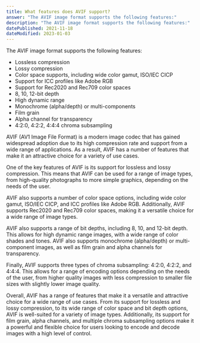 ```yaml
---
title: What features does AVIF support?
answer: "The AVIF image format supports the following features:"
description: "The AVIF image format supports the following features:"
datePublished: 2021-11-18
dateModified: 2023-01-03
---
```


The AVIF image format supports the following features:

- Lossless compression
- Lossy compression
- Color space supports, including wide color gamut, ISO/IEC CICP
- Support for ICC profiles like Adobe RGB
- Support for Rec2020 and Rec709 color spaces
- 8, 10, 12-bit depth
- High dynamic range
- Monochrome (alpha/depth) or multi-components
- Film grain
- Alpha channel for transparency
- 4:2:0, 4:2:2, 4:4:4 chroma subsampling

AVIF (AV1 Image File Format) is a modern image codec that has gained widespread adoption due to its high compression rate and support from a wide range of applications. As a result, AVIF has a number of features that make it an attractive choice for a variety of use cases.

One of the key features of AVIF is its support for lossless and lossy compression. This means that AVIF can be used for a range of image types, from high-quality photographs to more simple graphics, depending on the needs of the user.

AVIF also supports a number of color space options, including wide color gamut, ISO/IEC CICP, and ICC profiles like Adobe RGB. Additionally, AVIF supports Rec2020 and Rec709 color spaces, making it a versatile choice for a wide range of image types.

AVIF also supports a range of bit depths, including 8, 10, and 12-bit depth. This allows for high dynamic range images, with a wide range of color shades and tones. AVIF also supports monochrome (alpha/depth) or multi-component images, as well as film grain and alpha channels for transparency.

Finally, AVIF supports three types of chroma subsampling: 4:2:0, 4:2:2, and 4:4:4. This allows for a range of encoding options depending on the needs of the user, from higher quality images with less compression to smaller file sizes with slightly lower image quality.

Overall, AVIF has a range of features that make it a versatile and attractive choice for a wide range of use cases. From its support for lossless and lossy compression, to its wide range of color space and bit depth options, AVIF is well-suited for a variety of image types. Additionally, its support for film grain, alpha channels, and multiple chroma subsampling options make it a powerful and flexible choice for users looking to encode and decode images with a high level of control.
